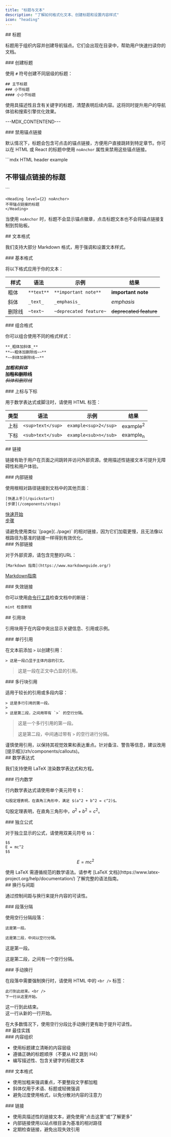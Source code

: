 ```yaml
---
title: "标题与文本"
description: "了解如何格式化文本、创建标题和设置内容样式"
icon: "heading"
---
```


<div id="headers">
  ## 标题
</div>

标题用于组织内容并创建导航锚点。它们会出现在目录中，帮助用户快速扫读你的文档。

<div id="creating-headers">
  ### 创建标题
</div>

使用 `#` 符号创建不同层级的标题：

```mdx
## 主节标题
### 小节标题
#### 小小节标题
```

<Tip>
  使用具描述性且含有关键字的标题，清楚表明后续内容。这将同时提升用户的导航体验和搜索引擎优化效果。
</Tip>

---MDX&#95;CONTENTEND---

<div id="disabling-anchor-links">
  ### 禁用锚点链接
</div>

默认情况下，标题会包含可点击的锚点链接，方便用户直接跳转到特定章节。你可以在 HTML 或 React 的标题中使用 `noAnchor` 属性来禁用这些锚点链接。

<CodeGroup>
  ```mdx HTML header example
  <h2 noAnchor>
  不带锚点链接的标题
  </h2>
  ```

  ```mdx React header example
  <Heading level={2} noAnchor>
  不带锚点链接的标题
  </Heading>
  ```
</CodeGroup>

当使用 `noAnchor` 时，标题不会显示锚点徽章，点击标题文本也不会将锚点链接复制到剪贴板。

<div id="text-formatting">
  ## 文本格式
</div>

我们支持大部分 Markdown 格式，用于强调和设置文本样式。

<div id="basic-formatting">
  ### 基本格式
</div>

将以下格式应用于你的文本：

| 样式 | 语法 | 示例 | 结果 |
|-------|--------|---------|--------|
| 粗体 | `**text**` | `**important note**` | **important note** |
| 斜体 | `_text_` | `_emphasis_` | *emphasis* |
| 删除线 | `~text~` | `~deprecated feature~` | ~~deprecated feature~~ |

<div id="combining-formats">
  ### 组合格式
</div>

你可以组合使用不同的格式样式：

```mdx
**_粗体加斜体_**
**~~粗体加删除线~~**
*~~斜体加删除线~~**
```

***加粗和斜体***<br />
**~~加粗和删除线~~**<br />
*~~斜体和删除线~~*

<div id="superscript-and-subscript">
  ### 上标与下标
</div>

用于数学表达式或脚注时，请使用 HTML 标签：

| 类型 | 语法 | 示例 | 结果 |
|------|--------|---------|--------|
| 上标 | `<sup>text</sup>` | `example<sup>2</sup>` | example<sup>2</sup> |
| 下标 | `<sub>text</sub>` | `example<sub>n</sub>` | example<sub>n</sub> |

<div id="links">
  ## 链接
</div>

链接有助于用户在页面之间跳转并访问外部资源。使用描述性链接文本可提升无障碍性和用户体验。

<div id="internal-links">
  ### 内部链接
</div>

使用根相对路径链接到文档中的其他页面：

```mdx
[快速上手](/quickstart)
[步骤](/components/steps)
```

[快速开始](/zh/quickstart)<br />
[步骤](/zh/components/steps)

<Note>
  请避免使用类似 `[page](../page)` 的相对链接，因为它们加载更慢，且无法像以根路径为基准的链接一样得到有效优化。
</Note>

<div id="external-links">
  ### 外部链接
</div>

对于外部资源，请包含完整的URL：

```mdx
[Markdown 指南](https://www.markdownguide.org/)
```

[Markdown指南](https://www.markdownguide.org/)

<div id="broken-links">
  ### 失效链接
</div>

你可以使用[命令行工具](/zh/installation)检查文档中的断链：

```bash
mint 检查断链
```

<div id="blockquotes">
  ## 引用块
</div>

引用块用于在内容中突出显示关键信息、引用或示例。

<div id="single-line-blockquotes">
  ### 单行引用
</div>

在文本前添加 `>` 以创建引用：

```mdx
> 这是一段凸显于主体内容的引文。
```

> 这是一段在正文中凸显的引用。

<div id="multi-line-blockquotes">
  ### 多行块引用
</div>

适用于较长的引用或多段内容：

```mdx
> 这是多行引用的第一段。
>
> 这是第二段，之间用带有 `>` 的空行分隔。
```

> 这是一个多行引用的第一段。
>
> 这是第二段，中间通过带有 `>` 的空行进行分隔。

<Tip>
  谨慎使用引用，以保持其视觉效果和表达重点。针对备注、警告等信息，建议改用[提示框](/zh/components/callouts)。
</Tip>

<div id="mathematical-expressions">
  ## 数学表达式
</div>

我们支持使用 LaTeX 渲染数学表达式和方程。

<div id="inline-math">
  ### 行内数学
</div>

行内数学表达式请使用单个美元符号 `$`：

```mdx
勾股定理表明，在直角三角形中，满足 $(a^2 + b^2 = c^2)$。
```

勾股定理表明，在直角三角形中，$a^2 + b^2 = c^2$。

<div id="block-equations">
  ### 独立公式
</div>

对于独立显示的公式，请使用双美元符号 `$$`：

```mdx
$$
E = mc^2
$$
```

$$
E = mc^2
$$

<Info>
  使用 LaTeX 需遵循规范的数学语法。请参考 [LaTeX 文档](https://www.latex-project.org/help/documentation/) 了解完整的语法指南。
</Info>

<div id="line-breaks-and-spacing">
  ## 换行与间距
</div>

通过控制间距与换行来提升内容的可读性。

<div id="paragraph-breaks">
  ### 段落分隔
</div>

使用空行分隔段落：

```mdx
这是第一段。

这是第二段，中间以空行分隔。
```

这是第一段。

这是第二段，之间有一个空行分隔。

<div id="manual-line-breaks">
  ### 手动换行
</div>

在段落中需要强制换行时，请使用 HTML 中的 `<br />` 标签：

```mdx
此行到此结束。<br />
下一行从这里开始。
```

这一行到此结束。<br />
这一行从新的一行开始。

<Tip>
  在大多数情况下，使用空行分段比手动换行更有助于提升可读性。
</Tip>

<div id="best-practices">
  ## 最佳实践
</div>

<div id="content-organization">
  ### 内容组织
</div>

* 使用标题建立清晰的内容层级
* 遵循正确的标题顺序（不要从 H2 跳到 H4）
* 编写描述性、包含关键字的标题文本

<div id="text-formatting">
  ### 文本格式
</div>

* 使用加粗来强调重点，不要整段文字都加粗
* 斜体仅用于术语、标题或轻微强调
* 避免过度使用格式，以免分散对内容的注意力

<div id="links">
  ### 链接
</div>

* 使用具描述性的链接文本，避免使用“点击这里”或“了解更多”
* 内部链接使用以站点根目录为基准的相对路径
* 定期检查链接，避免出现失效引用